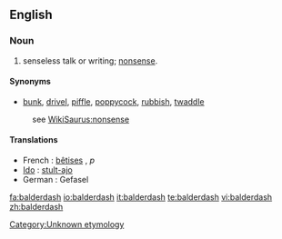 {{wikipedia}}
==English==

===Noun===
{{en-noun|-}}
# senseless talk or writing; [[nonsense]].
<!-- # a rapidly receding hairline
# {{vulgar}} adulterated wine --> 

====Synonyms====
*[[bunk]], [[drivel]], [[piffle]], [[poppycock]], [[rubbish]], [[twaddle]]
:see [[WikiSaurus:nonsense]]

====Translations====
* French : [[bêtise]]s {{f}}, ''p''
* [[w:Ido|Ido]] : [[stulto|stult-ajo]]
* German : Gefasel {{n}} 

<!--SOED-->

[[Category:Unknown etymology]]

[[fa:balderdash]]
[[io:balderdash]]
[[it:balderdash]]
[[te:balderdash]]
[[vi:balderdash]]
[[zh:balderdash]]